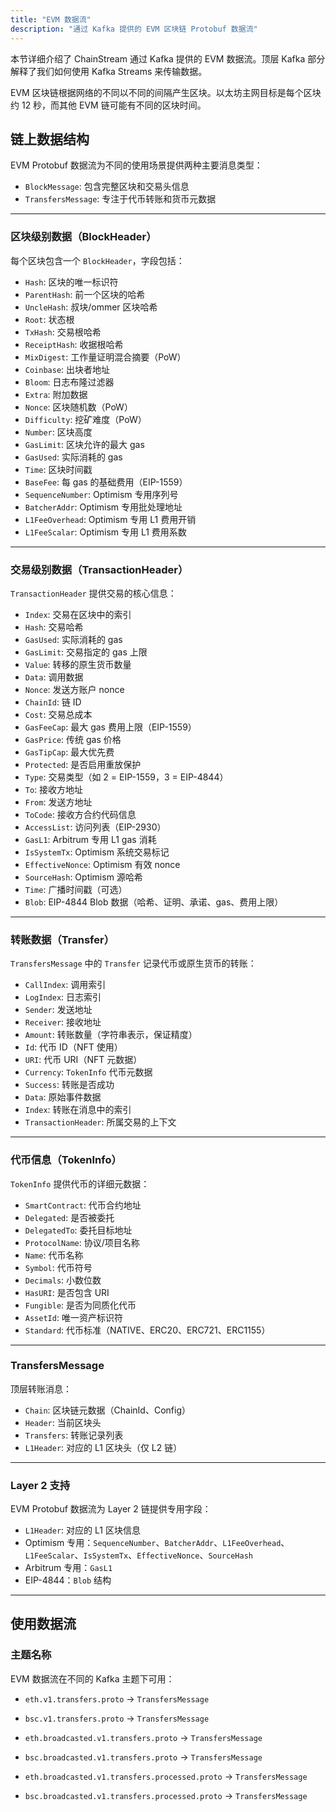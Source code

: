 ```yaml
---
title: "EVM 数据流"
description: "通过 Kafka 提供的 EVM 区块链 Protobuf 数据流"
---
```


本节详细介绍了 ChainStream 通过 Kafka 提供的 EVM 数据流。顶层 Kafka 部分解释了我们如何使用 Kafka Streams 来传输数据。

EVM 区块链根据网络的不同以不同的间隔产生区块。以太坊主网目标是每个区块约 12 秒，而其他 EVM 链可能有不同的区块时间。

## 链上数据结构

EVM Protobuf 数据流为不同的使用场景提供两种主要消息类型：

- `BlockMessage`: 包含完整区块和交易头信息
- `TransfersMessage`: 专注于代币转账和货币元数据

---

### 区块级别数据（BlockHeader）

每个区块包含一个 `BlockHeader`，字段包括：

- `Hash`: 区块的唯一标识符
- `ParentHash`: 前一个区块的哈希
- `UncleHash`: 叔块/ommer 区块哈希
- `Root`: 状态根
- `TxHash`: 交易根哈希
- `ReceiptHash`: 收据根哈希
- `MixDigest`: 工作量证明混合摘要（PoW）
- `Coinbase`: 出块者地址
- `Bloom`: 日志布隆过滤器
- `Extra`: 附加数据
- `Nonce`: 区块随机数（PoW）
- `Difficulty`: 挖矿难度（PoW）
- `Number`: 区块高度
- `GasLimit`: 区块允许的最大 gas
- `GasUsed`: 实际消耗的 gas
- `Time`: 区块时间戳
- `BaseFee`: 每 gas 的基础费用（EIP-1559）
- `SequenceNumber`: Optimism 专用序列号
- `BatcherAddr`: Optimism 专用批处理地址
- `L1FeeOverhead`: Optimism 专用 L1 费用开销
- `L1FeeScalar`: Optimism 专用 L1 费用系数

---

### 交易级别数据（TransactionHeader）

`TransactionHeader` 提供交易的核心信息：

- `Index`: 交易在区块中的索引
- `Hash`: 交易哈希
- `GasUsed`: 实际消耗的 gas
- `GasLimit`: 交易指定的 gas 上限
- `Value`: 转移的原生货币数量
- `Data`: 调用数据
- `Nonce`: 发送方账户 nonce
- `ChainId`: 链 ID
- `Cost`: 交易总成本
- `GasFeeCap`: 最大 gas 费用上限（EIP-1559）
- `GasPrice`: 传统 gas 价格
- `GasTipCap`: 最大优先费
- `Protected`: 是否启用重放保护
- `Type`: 交易类型（如 2 = EIP-1559，3 = EIP-4844）
- `To`: 接收方地址
- `From`: 发送方地址
- `ToCode`: 接收方合约代码信息
- `AccessList`: 访问列表（EIP-2930）
- `GasL1`: Arbitrum 专用 L1 gas 消耗
- `IsSystemTx`: Optimism 系统交易标记
- `EffectiveNonce`: Optimism 有效 nonce
- `SourceHash`: Optimism 源哈希
- `Time`: 广播时间戳（可选）
- `Blob`: EIP-4844 Blob 数据（哈希、证明、承诺、gas、费用上限）

---

### 转账数据（Transfer）

`TransfersMessage` 中的 `Transfer` 记录代币或原生货币的转账：

- `CallIndex`: 调用索引
- `LogIndex`: 日志索引
- `Sender`: 发送地址
- `Receiver`: 接收地址
- `Amount`: 转账数量（字符串表示，保证精度）
- `Id`: 代币 ID（NFT 使用）
- `URI`: 代币 URI（NFT 元数据）
- `Currency`: `TokenInfo` 代币元数据
- `Success`: 转账是否成功
- `Data`: 原始事件数据
- `Index`: 转账在消息中的索引
- `TransactionHeader`: 所属交易的上下文

---

### 代币信息（TokenInfo）

`TokenInfo` 提供代币的详细元数据：

- `SmartContract`: 代币合约地址
- `Delegated`: 是否被委托
- `DelegatedTo`: 委托目标地址
- `ProtocolName`: 协议/项目名称
- `Name`: 代币名称
- `Symbol`: 代币符号
- `Decimals`: 小数位数
- `HasURI`: 是否包含 URI
- `Fungible`: 是否为同质化代币
- `AssetId`: 唯一资产标识符
- `Standard`: 代币标准（NATIVE、ERC20、ERC721、ERC1155）

---

### TransfersMessage

顶层转账消息：

- `Chain`: 区块链元数据（ChainId、Config）
- `Header`: 当前区块头
- `Transfers`: 转账记录列表
- `L1Header`: 对应的 L1 区块头（仅 L2 链）

---

### Layer 2 支持

EVM Protobuf 数据流为 Layer 2 链提供专用字段：

- `L1Header`: 对应的 L1 区块信息
- Optimism 专用：`SequenceNumber`、`BatcherAddr`、`L1FeeOverhead`、`L1FeeScalar`、`IsSystemTx`、`EffectiveNonce`、`SourceHash`
- Arbitrum 专用：`GasL1`
- EIP-4844：`Blob` 结构

---

## 使用数据流

### 主题名称

EVM 数据流在不同的 Kafka 主题下可用：

- `eth.v1.transfers.proto` → `TransfersMessage`
- `bsc.v1.transfers.proto` → `TransfersMessage`

- `eth.broadcasted.v1.transfers.proto` → `TransfersMessage`
- `bsc.broadcasted.v1.transfers.proto` → `TransfersMessage`

- `eth.broadcasted.v1.transfers.processed.proto` → `TransfersMessage`
- `bsc.broadcasted.v1.transfers.processed.proto` → `TransfersMessage`

